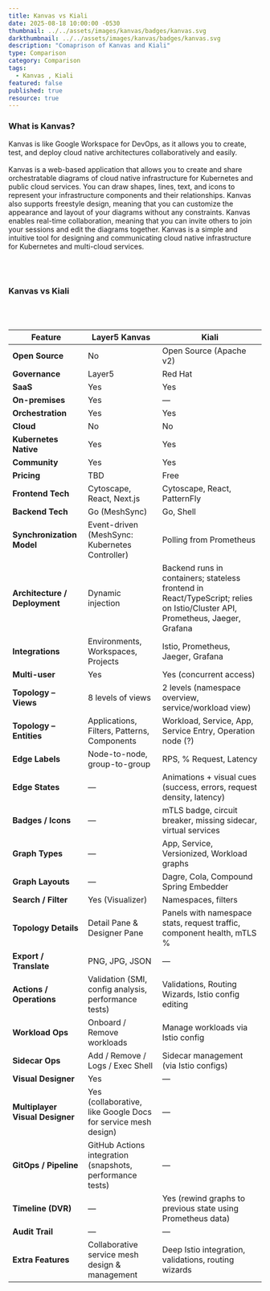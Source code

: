 ```yaml
---
title: Kanvas vs Kiali
date: 2025-08-18 10:00:00 -0530
thumbnail: ../../assets/images/kanvas/badges/kanvas.svg
darkthumbnail: ../../assets/images/kanvas/badges/kanvas.svg
description: "Comaprison of Kanvas and Kiali"
type: Comparison
category: Comparison
tags:
  - Kanvas , Kiali
featured: false
published: true
resource: true
---
```

<h3>What is Kanvas?</h3>
<p> Kanvas is like Google Workspace for DevOps, as it allows you to create, test, and deploy cloud native architectures collaboratively and easily.
<br></br>
Kanvas is a web-based application that allows you to create and share orchestratable diagrams of cloud native infrastructure for Kubernetes and public cloud services. You can draw shapes, lines, text, and icons to represent your infrastructure components and their relationships. Kanvas also supports freestyle design, meaning that you can customize the appearance and layout of your diagrams without any constraints. Kanvas enables real-time collaboration, meaning that you can invite others to join your sessions and edit the diagrams together. Kanvas is a simple and intuitive tool for designing and communicating cloud native infrastructure for Kubernetes and multi-cloud services.
</p>
<br></br>
<h3> Kanvas vs Kiali </h3>
<br></br>

| Feature                         | **Layer5 Kanvas**                                             | **Kiali**                                                                                                                    |
| ------------------------------- | ------------------------------------------------------------- | ---------------------------------------------------------------------------------------------------------------------------- |
| **Open Source**                 | No                                                            | Open Source (Apache v2)                                                                                                      |
| **Governance**                  | Layer5                                                        | Red Hat                                                                                                                      |
| **SaaS**                        | Yes                                                           | Yes                                                                                                                          |
| **On-premises**                 | Yes                                                           | —                                                                                                                            |
| **Orchestration**               | Yes                                                           | Yes                                                                                                                          |
| **Cloud**                       | No                                                            | No                                                                                                                           |
| **Kubernetes Native**           | Yes                                                           | Yes                                                                                                                          |
| **Community**                   | Yes                                                           | Yes                                                                                                                          |
| **Pricing**                     | TBD                                                           | Free                                                                                                                         |
| **Frontend Tech**               | Cytoscape, React, Next.js                                     | Cytoscape, React, PatternFly                                                                                                 |
| **Backend Tech**                | Go (MeshSync)                                                 | Go, Shell                                                                                                                    |
| **Synchronization Model**       | Event-driven (MeshSync: Kubernetes Controller)                | Polling from Prometheus                                                                                                      |
| **Architecture / Deployment**   | Dynamic injection                                             | Backend runs in containers; stateless frontend in React/TypeScript; relies on Istio/Cluster API, Prometheus, Jaeger, Grafana |
| **Integrations**                | Environments, Workspaces, Projects                            | Istio, Prometheus, Jaeger, Grafana                                                                                           |
| **Multi-user**                  | Yes                                                           | Yes (concurrent access)                                                                                                      |
| **Topology – Views**            | 8 levels of views                                             | 2 levels (namespace overview, service/workload view)                                                                         |
| **Topology – Entities**         | Applications, Filters, Patterns, Components                   | Workload, Service, App, Service Entry, Operation node (?)                                                                    |
| **Edge Labels**                 | Node-to-node, group-to-group                                  | RPS, % Request, Latency                                                                                                      |
| **Edge States**                 | —                                                             | Animations + visual cues (success, errors, request density, latency)                                                         |
| **Badges / Icons**              | —                                                             | mTLS badge, circuit breaker, missing sidecar, virtual services                                                               |
| **Graph Types**                 | —                                                             | App, Service, Versionized, Workload graphs                                                                                   |
| **Graph Layouts**               | —                                                             | Dagre, Cola, Compound Spring Embedder                                                                                        |
| **Search / Filter**             | Yes (Visualizer)                                              | Namespaces, filters                                                                                                          |
| **Topology Details**            | Detail Pane & Designer Pane                                   | Panels with namespace stats, request traffic, component health, mTLS %                                                       |
| **Export / Translate**          | PNG, JPG, JSON                                                | —                                                                                                                            |
| **Actions / Operations**        | Validation (SMI, config analysis, performance tests)          | Validations, Routing Wizards, Istio config editing                                                                           |
| **Workload Ops**                | Onboard / Remove workloads                                    | Manage workloads via Istio config                                                                                            |
| **Sidecar Ops**                 | Add / Remove / Logs / Exec Shell                              | Sidecar management (via Istio configs)                                                                                       |
| **Visual Designer**             | Yes                                                           | —                                                                                                                            |
| **Multiplayer Visual Designer** | Yes (collaborative, like Google Docs for service mesh design) | —                                                                                                                            |
| **GitOps / Pipeline**           | GitHub Actions integration (snapshots, performance tests)     | —                                                                                                                            |
| **Timeline (DVR)**              | —                                                             | Yes (rewind graphs to previous state using Prometheus data)                                                                  |
| **Audit Trail**                 | —                                                             | —                                                                                                                            |
| **Extra Features**              | Collaborative service mesh design & management                | Deep Istio integration, validations, routing wizards                                                                         |

